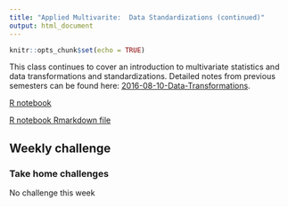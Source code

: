 ```yaml
---
title: "Applied Multivarite:  Data Standardizations (continued)"
output: html_document
---
```


```r
knitr::opts_chunk$set(echo = TRUE)
```

This class continues to cover an introduction to multivariate statistics and data transformations and standardizations.  Detailed notes from previous semesters can be found here:  [2016-08-10-Data-Transformations](https://chrischizinski.github.io/SNR_R_Group/2016-08-10-Data-Transformations).

[R notebook](https://chrischizinski.github.io/snr_r_notebooks/datastandardizations/)

[R notebook Rmarkdown file](https://raw.githubusercontent.com/chrischizinski/SNR_R_Group/master/notebooks/2017-09-22-Datastandardizations.Rmd)


## Weekly challenge

### Take home challenges

No challenge this week

